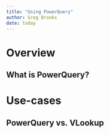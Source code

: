 ```yaml
---
title: "Using PowerQuery"
author: Greg Brooks
date: today
---
```


# Overview

## What is PowerQuery?

# Use-cases

## PowerQuery vs. VLookup

